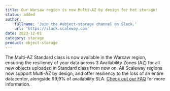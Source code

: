```yaml
---
title: Our Warsaw region is now Multi-AZ by design for hot storage!
status: added
author:
    fullname: 'Join the #object-storage channel on Slack.'
    url: 'https://slack.scaleway.com'
date: 2023-12-01
category: storage
product: object-storage
---
```


The Multi-AZ Standard class is now available in the Warsaw region, ensuring the resiliency of your data across 3 Availability Zones (AZ) for all new objects uploaded in Standard class from now on. All Scaleway regions now support Multi-AZ by design, and offer resiliency to the loss of an entire datacenter, alongside 99,9% of availability SLA. [Check out our FAQ](/faq/new-object-storage-classes/) for more information.

